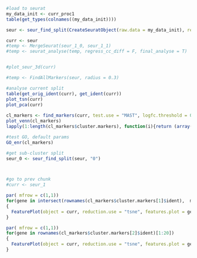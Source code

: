 

```{r}
#load to seurat
my_data_init <- curr_proc1
table(get_types(colnames((my_data_init))))

seur <- seur_find_split(CreateSeuratObject(raw.data = my_data_init), regress_cc_diff = T)
```

```{r}
curr <- seur
#temp <- MergeSeurat(seur_1_0, seur_1_1)
#temp <- seurat_analyse(temp, regress_cc_diff = F, final_analyse = T)


#plot_seur_3d(curr)

#temp <- FindAllMarkers(seur, radius = 0.3)

#analyse current split
table(get_orig_ident(curr), get_ident(curr))
plot_tsn(curr)
plot_pca(curr)
  
cl_markers <- find_markers(curr, test.use = "MAST", logfc.threshold = 0.1, only.pos = T, min.pct = 0.8, min.diff.pct = 0.5)
plot_venn(cl_markers)
lapply(1:length(cl_markers$cluster.markers), function(i){return (array(gene_annot_convert_to(rownames(cl_markers$cluster.markers[i]$ident), "symbol")$new))})

#test GO, default params
GO_enr(cl_markers)
```

```{r}
#get sub-cluster split
seur_0 <- seur_find_split(seur, "0")



#go to prev chunk
#curr <- seur_1

```



```{r}

par( mfrow = c(1,1))
for(gene in intersect(rownames(cl_markers$cluster.markers[1]$ident),  markers))
{
  FeaturePlot(object = curr, reduction.use = "tsne", features.plot = gene, cols.use = c("red", "green"))
}

```

```{r}

par( mfrow = c(1,1))
for(gene in rownames(cl_markers$cluster.markers[2]$ident)[1:20])
{
  FeaturePlot(object = curr, reduction.use = "tsne", features.plot = gene, cols.use = c("red", "green"))
}

```

